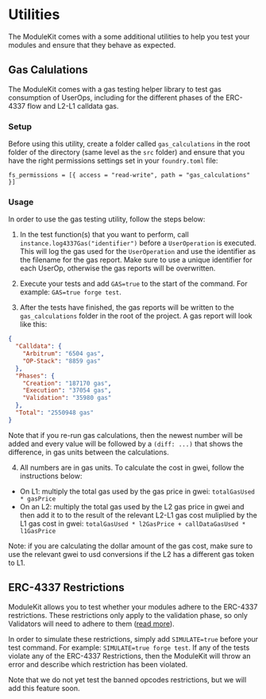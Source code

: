 
# Utilities

The ModuleKit comes with a some additional utilities to help you test your modules and ensure that they behave as expected.

## Gas Calulations

The ModuleKit comes with a gas testing helper library to test gas consumption of UserOps, including for the different phases of the ERC-4337 flow and L2-L1 calldata gas.

### Setup

Before using this utility, create a folder called `gas_calculations` in the root folder of the directory (same level as the `src` folder) and ensure that you have the right permissions settings set in your `foundry.toml` file:

```
fs_permissions = [{ access = "read-write", path = "gas_calculations" }]
```

### Usage

In order to use the gas testing utility, follow the steps below:

1. In the test function(s) that you want to perform, call `instance.log4337Gas("identifier")` before a `UserOperation` is executed. This will log the gas used for the `UserOperation` and use the identifier as the filename for the gas report. Make sure to use a unique identifier for each UserOp, otherwise the gas reports will be overwritten.

2. Execute your tests and add `GAS=true` to the start of the command. For example: `GAS=true forge test`.

3. After the tests have finished, the gas reports will be written to the `gas_calculations` folder in the root of the project. A gas report will look like this:

```json
{
  "Calldata": {
    "Arbitrum": "6504 gas",
    "OP-Stack": "8859 gas"
  },
  "Phases": {
    "Creation": "187170 gas",
    "Execution": "37054 gas",
    "Validation": "35980 gas"
  },
  "Total": "2550948 gas"
}
```

Note that if you re-run gas calculations, then the newest number will be added and every value will be followed by a `(diff: ...)` that shows the difference, in gas units between the calculations.

4. All numbers are in gas units. To calculate the cost in gwei, follow the instructions below:

- On L1: multiply the total gas used by the gas price in gwei: `totalGasUsed * gasPrice`
- On an L2: multiply the total gas used by the L2 gas price in gwei and then add it to to the result of the relevant L2-L1 gas cost muliplied by the L1 gas cost in gwei: `totalGasUsed * l2GasPrice + callDataGasUsed * l1GasPrice`

Note: if you are calculating the dollar amount of the gas cost, make sure to use the relevant gwei to usd conversions if the L2 has a different gas token to L1.

## ERC-4337 Restrictions

ModuleKit allows you to test whether your modules adhere to the ERC-4337 restrictions. These restrictions only apply to the validation phase, so only Validators will need to adhere to them ([read more](../build/validators.mdx)).

In order to simulate these restrictions, simply add `SIMULATE=true` before your test command. For example: `SIMULATE=true forge test`. If any of the tests violate any of the ERC-4337 Restrictions, then the ModuleKit will throw an error and describe which restriction has been violated.

<Callout type="info">
  Note that we do not yet test the banned opcodes restrictions, but we will add
  this feature soon.
</Callout>
